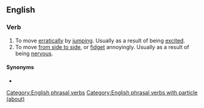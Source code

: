 ==English==

===Verb===
{{head|en|verb|head=[[jump]] [[about]]}}

# To move [[erratically]] by [[jumping]]. Usually as a result of being [[excited]].
# To move [[from side to side]], or [[fidget]] annoyingly. Usually as a result of being [[nervous]].

====Synonyms====
* {{l|en|jump around}}

[[Category:English phrasal verbs]]
[[Category:English phrasal verbs with particle (about)]]